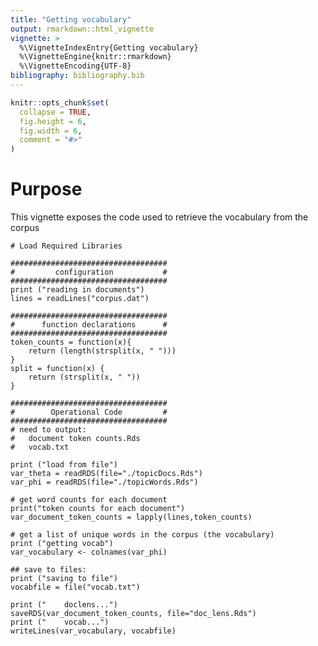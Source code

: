 ```yaml
---
title: "Getting vocabulary"
output: rmarkdown::html_vignette
vignette: >
  %\VignetteIndexEntry{Getting vocabulary}
  %\VignetteEngine{knitr::rmarkdown}
  %\VignetteEncoding{UTF-8}
bibliography: bibliography.bib
---
```


```r
knitr::opts_chunk$set(
  collapse = TRUE,
  fig.height = 6,
  fig.width = 6, 
  comment = "#>"
)
```


# Purpose

This vignette exposes the code used to retrieve the vocabulary from the corpus

```
# Load Required Libraries

###################################
#         configuration           #
###################################
print ("reading in documents")
lines = readLines("corpus.dat")

###################################
#      function declarations      #
###################################
token_counts = function(x){
    return (length(strsplit(x, " ")))
}
split = function(x) {
    return (strsplit(x, " "))
}

###################################
#        Operational Code         #
###################################
# need to output:
#   document token counts.Rds  
#   vocab.txt

print ("load from file")
var_theta = readRDS(file="./topicDocs.Rds")
var_phi = readRDS(file="./topicWords.Rds")

# get word counts for each document
print("token counts for each document")
var_document_token_counts = lapply(lines,token_counts)

# get a list of unique words in the corpus (the vocabulary)
print ("getting vocab")
var_vocabulary <- colnames(var_phi)

## save to files:
print ("saving to file")
vocabfile = file("vocab.txt")

print ("    doclens...")
saveRDS(var_document_token_counts, file="doc_lens.Rds")
print ("    vocab...")
writeLines(var_vocabulary, vocabfile)
```